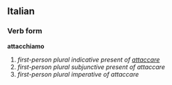 ==Italian==
===Verb form===
'''attacchiamo'''

# ''first-person plural indicative present of [[attaccare]]''
# ''first-person plural subjunctive present of attaccare''
# ''first-person plural imperative of attaccare''